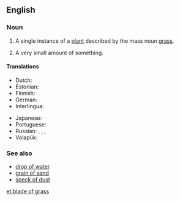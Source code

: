 ==English==

===Noun===
{{en-noun|blades of grass}}

# A single instance of a [[plant]] described by the mass noun [[grass]].
# {{context|rare|lang=en}} A very small amount of something.

====Translations====
{{trans-top|a single instance of a plant described by the mass noun grass}}
* Dutch: {{t|nl|grashalm|m}}
* Estonian: {{t|et|rohulible}}
* Finnish: {{t+|fi|ruoho}}
* German: {{t|de|Grashalm|m}}
* Interlingua: {{t|ia|[[folio]] de [[herba]]}}
{{trans-mid}}
* Japanese: {{t|ja|草の葉|tr=くさのは, kusanoha|sc=Jpan}}
* Portuguese: {{t|pt|[[folha]] de [[grama]]|f}}
* Russian: {{t+|ru|трави́нка|f|sc=Cyrl}}, {{t+|ru|были́нка|f|sc=Cyrl}}, {{t|ru|были́ца|f|sc=Cyrl}} {{qualifier|archaic}}, {{t|ru|[[стебелёк]] [[трава|травы́]]|m|sc=Cyrl}}
* Volapük: {{t|vo|yebastag}}
{{trans-bottom}}

===See also===
* [[drop of water]]
* [[grain of sand]]
* [[speck of dust]]

[[et:blade of grass]]